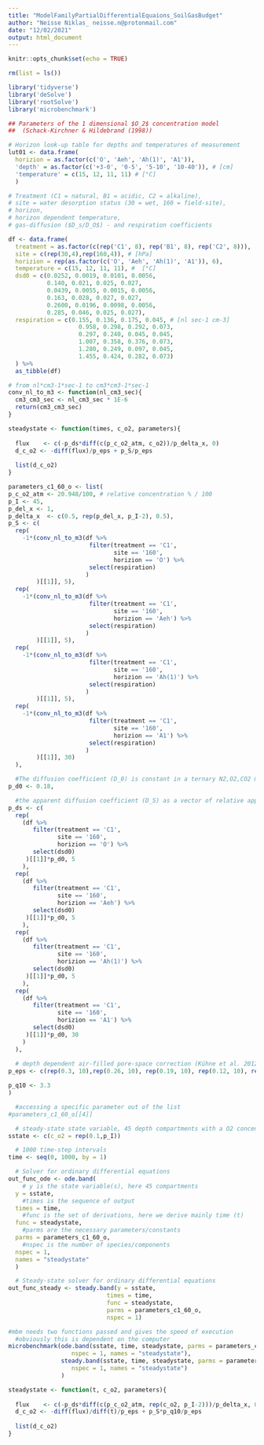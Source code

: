 ```yaml
---
title: "ModelFamilyPartialDifferentialEquaions_SoilGasBudget"
author: "Neisse Niklas_ neisse.n@protonmail.com"
date: "12/02/2021"
output: html_document
---
```


```r
knitr::opts_chunk$set(echo = TRUE)
```

```r

rm(list = ls())

library('tidyverse')
library('deSolve')
library('rootSolve')
library('microbenchmark')
```

```r

## Parameters of the 1 dimensional $O_2$ concentration model 
##  (Schack-Kirchner & Hildebrand (1998))

# Horizon look-up table for depths and temperatures of measurement 
lut01 <- data.frame(
  horizion = as.factor(c('O', 'Aeh', 'Ah(1)', 'A1')),
  'depth' = as.factor(c('+3-0', '0-5', '5-10', '10-40')), # [cm]
  'temperature' = c(15, 12, 11, 11) # [°C]
  )

# Treatment (C1 = natural, B1 = acidic, C2 = alkaline), 
# site = water desorption status (30 = wet, 160 = field-site),
# horizon,
# horizon dependent temperature,
# gas-diffusion ($D_s/D_O$) - and respiration coefficients

df <- data.frame(
  treatment = as.factor(c(rep('C1', 8), rep('B1', 8), rep('C2', 8))),
  site = c(rep(30,4),rep(160,4)), # [hPa]
  horizion = rep(as.factor(c('O', 'Aeh', 'Ah(1)', 'A1')), 6),
  temperature = c(15, 12, 11, 11), #  [°C]
  dsd0 = c(0.0252, 0.0019, 0.0101, 0.0056,
           0.140, 0.021, 0.025, 0.027,
           0.0439, 0.0055, 0.0015, 0.0056,
           0.163, 0.028, 0.027, 0.027,
           0.2600, 0.0196, 0.0098, 0.0056,
           0.285, 0.046, 0.025, 0.027),
  respiration = c(0.155, 0.136, 0.175, 0.045, # [nl sec-1 cm-3]
                    0.958, 0.298, 0.292, 0.073,
                    0.297, 0.240, 0.045, 0.045,
                    1.007, 0.358, 0.376, 0.073,
                    1.280, 0.249, 0.097, 0.045,
                    1.455, 0.424, 0.282, 0.073)
  ) %>%
  as_tibble(df)

```

```r

# from nl*cm3-1*sec-1 to cm3*cm3-1*sec-1
conv_nl_to_m3 <- function(nl_cm3_sec){
  cm3_cm3_sec <- nl_cm3_sec * 1E-6
  return(cm3_cm3_sec)
}

```

```r

steadystate <- function(times, c_o2, parameters){
  
  flux    <- c(-p_ds*diff(c(p_c_o2_atm, c_o2))/p_delta_x, 0) 
  d_c_o2 <- -diff(flux)/p_eps + p_S/p_eps 
  
  list(d_c_o2)
}

```

```r

parameters_c1_60_o <- list(
p_c_o2_atm <- 20.948/100, # relative concentration % / 100
p_I <- 45,
p_del_x <- 1,
p_delta_x  <- c(0.5, rep(p_del_x, p_I-2), 0.5),
p_S <- c(
  rep(
    -1*(conv_nl_to_m3(df %>% 
                       filter(treatment == 'C1',
                              site == '160',
                              horizion == 'O') %>% 
                       select(respiration)
                      )
        )[[1]], 5),
  rep(
    -1*(conv_nl_to_m3(df %>% 
                       filter(treatment == 'C1',
                              site == '160',
                              horizion == 'Aeh') %>% 
                       select(respiration)
                      )
        )[[1]], 5),
  rep(
    -1*(conv_nl_to_m3(df %>% 
                       filter(treatment == 'C1',
                              site == '160',
                              horizion == 'Ah(1)') %>% 
                       select(respiration)
                      )
        )[[1]], 5),
  rep(
    -1*(conv_nl_to_m3(df %>% 
                       filter(treatment == 'C1',
                              site == '160',
                              horizion == 'A1') %>% 
                       select(respiration)
                      )
        )[[1]], 30)
  ),

  #The diffusion coefficient (D_0) is constant in a ternary N2,O2,CO2 mixture
p_d0 <- 0.18,

  #the apparent diffusion coefficient (D_S) as a vector of relative apparent gaseous diffusion coefficient (D_S/D_0) times the diffusion coefficient (D_0) for each horizon with its depth compartments
p_ds <- c(
  rep(
    (df %>% 
       filter(treatment == 'C1',
              site == '160',
              horizion == 'O') %>% 
       select(dsd0)
     )[[1]]*p_d0, 5
    ),
  rep(
    (df %>% 
       filter(treatment == 'C1',
              site == '160',
              horizion == 'Aeh') %>% 
       select(dsd0)
     )[[1]]*p_d0, 5
    ),
  rep(
    (df %>% 
       filter(treatment == 'C1',
              site == '160',
              horizion == 'Ah(1)') %>% 
       select(dsd0)
     )[[1]]*p_d0, 5
    ),
  rep(
    (df %>% 
       filter(treatment == 'C1',
              site == '160',
              horizion == 'A1') %>% 
       select(dsd0)
     )[[1]]*p_d0, 30
    )
  ),
  
  # depth dependent air-filled pore-space correction (Kühne et al. 2012)
p_eps <- c(rep(0.3, 10),rep(0.26, 10), rep(0.19, 10), rep(0.12, 10), rep(0.09, 5)),

p_q10 <- 3.3
)

  #accessing a specific parameter out of the list
#parameters_c1_60_o[[4]]

```
```r

  # steady-state state variable, 45 depth compartments with a O2 concentration of (0.1 %/100)
sstate <- c(c_o2 = rep(0.1,p_I)) 

  # 1000 time-step intervals
time <- seq(0, 1000, by = 1)  

```

```r

  # Solver for ordinary differential equations 
out_func_ode <- ode.band(
    # y is the state variable(s), here 45 compartments
  y = sstate, 
    #times is the sequence of output
  times = time,
    #func is the set of derivations, here we derive mainly time (t)
  func = steadystate, 
    #parms are the necessary parameters/constants
  parms = parameters_c1_60_o,
    #nspec is the number of species/components
  nspec = 1, 
  names = "steadystate"
  )

  # Steady-state solver for ordinary differential equations
out_func_steady <- steady.band(y = sstate, 
                            times = time,
                            func = steadystate, 
                            parms = parameters_c1_60_o, 
                            nspec = 1)

```

```r

#mbm needs two functions passed and gives the speed of execution
  #obviously this is dependent on the computer
microbenchmark(ode.band(sstate, time, steadystate, parms = parameters_c1_60_o, 
                  nspec = 1, names = "steadystate"), 
               steady.band(sstate, time, steadystate, parms = parameters_c1_60_o, 
                  nspec = 1, names = "steadystate")
               )

```

```r

steadystate <- function(t, c_o2, parameters){
  
  flux    <- c(-p_ds*diff(c(p_c_o2_atm, rep(c_o2, p_I-2)))/p_delta_x, 0) 
  d_c_o2 <- -diff(flux)/diff(t)/p_eps + p_S*p_q10/p_eps 
  
  list(d_c_o2)
}

```
